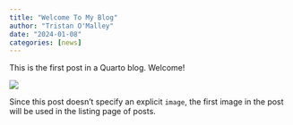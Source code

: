 ```yaml
---
title: "Welcome To My Blog"
author: "Tristan O'Malley"
date: "2024-01-08"
categories: [news]
---
```


This is the first post in a Quarto blog. Welcome!

![](thumbnail.jpg)

Since this post doesn't specify an explicit `image`, the first image in the post will be used in the listing page of posts.
